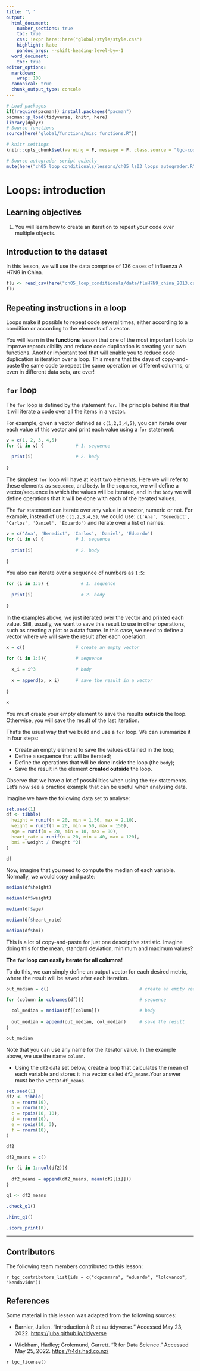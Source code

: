 ```yaml
---
title: '\ '
output:
  html_document:
    number_sections: true
    toc: true
    css: !expr here::here("global/style/style.css")
    highlight: kate
    pandoc_args: --shift-heading-level-by=-1
  word_document:
    toc: true
editor_options:
  markdown:
    wrap: 100
  canonical: true
  chunk_output_type: console
---
```


```r
# Load packages 
if(!require(pacman)) install.packages("pacman")
pacman::p_load(tidyverse, knitr, here)
library(dplyr)
# Source functions 
source(here("global/functions/misc_functions.R"))

# knitr settings
knitr::opts_chunk$set(warning = F, message = F, class.source = "tgc-code-block", error = T)

# Source autograder script quietly 
mute(here("ch05_loop_conditionals/lessons/ch05_ls03_loops_autograder.R"))
```

# Loops: introduction

## Learning objectives

1.  You will learn how to create an iteration to repeat your code over multiple objects.

## Introduction to the dataset

In this lesson, we will use the data comprise of 136 cases of influenza A H7N9 in China.

```r

flu <- read_csv(here("ch05_loop_conditionals/data/fluH7N9_china_2013.csv"))
flu

```

## Repeating instructions in a loop

Loops make it possible to repeat code several times, either according to a condition or according to the elements of a vector.

You will learn in the **functions** lesson that one of the most important tools to improve reproducibility and reduce code duplication is creating your own functions. Another important tool that will enable you to reduce code duplication is iteration over a loop. This means that the days of copy-and-paste the same code to repeat the same operation on different columns, or even in different data sets, are over!

## `for` loop

The `for` loop is defined by the statement `for`. The principle behind it is that it will iterate a code over all the items in a vector. 

For example, given a vector defined as `c(1,2,3,4,5)`, you can iterate over each value of this vector and print each value using a `for` statement:

```r

v = c(1, 2, 3, 4,5)
for (i in v) {            # 1. sequence
  
  print(i)                # 2. body
  
}

```

The simplest `for` loop will have at least two elements. Here we will refer to these elements as `sequence`, and `body`. In the `sequence`, we will define a vector/sequence in which the values will be iterated, and in the `body` we will define operations that it will be done with each of the iterated values. 

The `for` statement can iterate over any value in a vector, numeric or not. For example, instead of use `c(1,2,3,4,5)`, we could use: `c('Ana', 'Benedict', 'Carlos', 'Daniel', 'Eduardo')` and iterate over a list of names:

```r

v = c('Ana', 'Benedict', 'Carlos', 'Daniel', 'Eduardo')
for (i in v) {            # 1. sequence
  
  print(i)                # 2. body
  
}

```

You also can iterate over a sequence of numbers as `1:5`: 

```r

for (i in 1:5) {            # 1. sequence
  
  print(i)                  # 2. body
  
}

```

In the examples above, we just iterated over the vector and printed each value. Still, usually, we want to save this result to use in other operations, such as creating a plot or a data frame. In this case, we need to define a vector where we will save the result after each operation.   

```r
x = c()                   # create an empty vector 

for (i in 1:5){           # sequence
  
  x_i = i^3               # body
  
  x = append(x, x_i)      # save the result in a vector
  
}

x
``` 

::: watch-out

You must create your empty element to save the results **outside** the loop. Otherwise, you will save the result of the last iteration.  

:::


::: key-point 
That's the usual way that we build and use a `for` loop. We can summarize it in four steps: 

* Create an empty element to save the values obtained in the loop;
* Define a sequence that will be iterated; 
* Define the operations that will be done inside the loop (the `body`); 
* Save the result in the element **created outside** the loop. 
:::

Observe that we have a lot of possibilities when using the `for` statements. Let's now see a practice example that can be useful when analysing data. 

Imagine we have the following data set to analyse:

```r

set.seed(1)
df <- tibble(
  height = runif(n = 20, min = 1.50, max = 2.10),
  weight = runif(n = 20, min = 50, max = 150),
  age = runif(n = 20, min = 18, max = 80),
  heart_rate = runif(n = 20, min = 40, max = 120),
  bmi = weight / (height ^2)
)

df
```

Now, imagine that you need to compute the median of each variable. Normally, we would copy and paste:

```r

median(df$height)

median(df$weight)

median(df$age)

median(df$heart_rate)

median(df$bmi)

```

This is a lot of copy-and-paste for just one descriptive statistic. Imagine doing this for the mean, standard deviation, minimum and maximum values?

**The `for` loop can easily iterate for all columns!** 


To do this, we can simply define an output vector for each desired metric, where the result will be saved after each iteration. 

```r

out_median = c()                                  # create an empty vector

for (column in colnames(df)){                     # sequence 
    
  col_median = median(df[[column]])               # body
  
  out_median = append(out_median, col_median)     # save the result 
}

out_median
```

Note that you can use any name for the iterator value. In the example above, we use the name `column`. 

::: practice
-   Using the `df2` data set below, create a loop that calculates the mean of each variable and stores it in a vector called `df2_means`.Your answer must be the vector `df_means`. 

```r

set.seed(1) 
df2 <- tibble(
  a = rnorm(10),
  b = rnorm(10),
  c = rpois(10, 10),
  d = rnorm(10),
  e = rpois(10, 3),
  f = rnorm(10),
)

df2
```

```r

df2_means = c()

for (i in 1:ncol(df2)){
  
  df2_means = append(df2_means, mean(df2[[i]]))
}

q1 <- df2_means

.check_q1()

.hint_q1()

```

:::


```r
.score_print()
```

--------------------------------------------------------------------------------

## Contributors {.unlisted .unnumbered}

The following team members contributed to this lesson:

`r tgc_contributors_list(ids = c("dcpcamara", "eduardo", "lolovanco", "kendavidn"))`

## References {.unlisted .unnumbered}

Some material in this lesson was adapted from the following sources:

-   Barnier, Julien. "Introduction à R et au tidyverse." Accessed May 23, 2022. <https://juba.github.io/tidyverse>

-   Wickham, Hadley; Grolemund, Garrett. "R for Data Science." Accessed May 25, 2022. <https://r4ds.had.co.nz/>

<!-- (Chicago format. You can use https://www.citationmachine.net) -->

`r tgc_license()`

